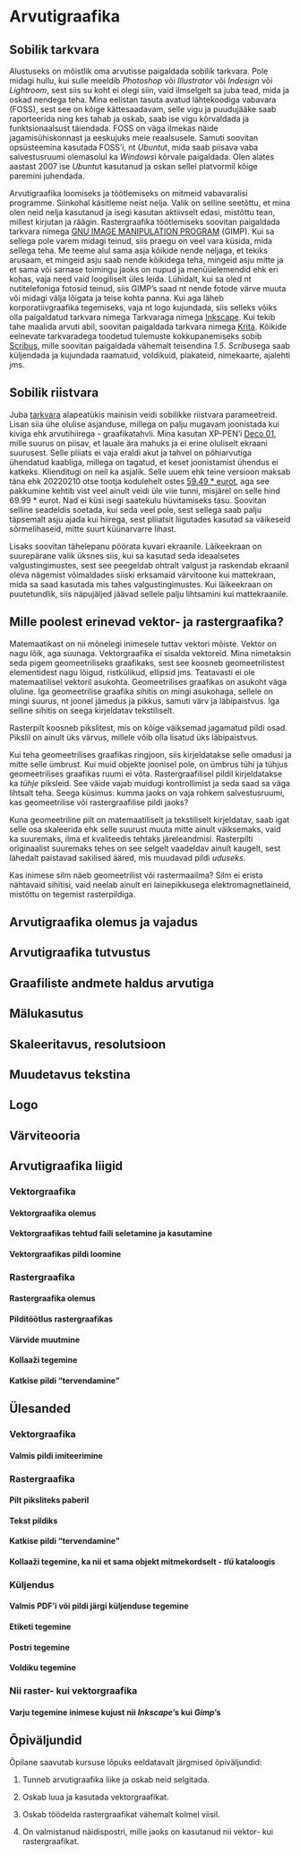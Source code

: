 # Arvutigraafika

## Sobilik tarkvara

Alustuseks on mõistlik oma arvutisse paigaldada sobilik tarkvara. Pole midagi hullu, kui sulle meeldib *Photoshop* või *Illustrator* või *Indesign* või *Lightroom*, sest siis su koht ei olegi siin, vaid ilmselgelt sa juba tead, mida ja oskad nendega teha. Mina eelistan tasuta avatud lähtekoodiga vabavara (FOSS), sest see on kõige kättesaadavam, selle vigu ja puudujääke saab raporteerida ning kes tahab ja oskab, saab ise vigu kõrvaldada ja funktsionaalsust täiendada. FOSS on väga ilmekas näide jagamisühiskonnast ja eeskujuks meie reaalsusele. Samuti soovitan opsüsteemina kasutada FOSS'i, nt *Ubuntu*t, mida saab piisava vaba salvestusruumi olemasolul ka *Windows*i kõrvale paigaldada. Olen alates aastast 2007 ise *Ubuntu*t kasutanud ja oskan sellel platvormil kõige paremini juhendada.

Arvutigraafika loomiseks ja töötlemiseks on mitmeid vabavaralisi programme. Siinkohal käsitleme neist nelja. Valik on selline seetõttu, et mina olen neid nelja kasutanud ja isegi kasutan aktiivselt edasi, mistõttu tean, millest kirjutan ja räägin. Rastergraafika töötlemiseks soovitan paigaldada tarkvara nimega [GNU IMAGE MANIPULATION PROGRAM](https://www.gimp.org/) (GIMP). Kui sa sellega pole varem midagi teinud, siis praegu on veel vara küsida, mida sellega teha. Me teeme alul sama asja kõikide nende neljaga, et tekiks arusaam, et mingeid asju saab nende kõikidega teha, mingeid asju mitte ja et sama või sarnase toimingu jaoks on nupud ja menüüelemendid ehk eri kohas, vaja need vaid loogiliselt üles leida. Lühidalt, kui sa oled nt nutitelefoniga fotosid teinud, siis GIMP's saad nt nende fotode värve muuta või midagi välja lõigata ja teise kohta panna. Kui aga läheb korporatiivgraafika tegemiseks, vaja nt logo kujundada, siis selleks võiks olla paigaldatud tarkvara nimega  Tarkvaraga nimega [Inkscape](https://inkscape.org/). Kui tekib tahe maalida arvuti abil, soovitan paigaldada tarkvara nimega [Krita](https://krita.org/en/). Kõikide eelnevate tarkvaradega toodetud tulemuste kokkupanemiseks sobib [Scribus](https://www.scribus.net/), mille soovitan paigaldada vähemalt teisendina *1.5*. *Scribus*ega saab küljendada ja kujundada raamatuid, voldikuid, plakateid, nimekaarte, ajalehti jms.

## Sobilik riistvara

Juba [tarkvara](#sobilik-tarkvara) alapeatükis mainisin veidi sobilikke riistvara parameetreid. Lisan siia ühe olulise asjanduse, millega on palju mugavam joonistada kui kiviga ehk arvutihiirega - graafikatahvli. Mina kasutan XP-PEN'i [Deco 01](https://www.xp-pen.com/product/84.html), mille suurus on piisav, et lauale ära mahuks ja ei erine oluliselt ekraani suurusest. Selle pliiats ei vaja eraldi akut ja tahvel on põhiarvutiga ühendatud kaabliga, millega on tagatud, et keset joonistamist ühendus ei katkeks. Klienditugi on neil ka asjalik. Selle uuem ehk teine versioon maksab täna ehk 20220210 otse tootja kodulehelt ostes [59.49 * eurot](https://www.storexppen.eu/), aga see pakkumine kehtib vist veel ainult veidi üle viie tunni, misjärel on selle hind 69.99 * eurot. Nad ei küsi isegi saatekulu hüvitamiseks tasu. Soovitan selline seadeldis soetada, kui seda veel pole, sest sellega saab palju täpsemalt asju ajada kui hiirega, sest pliiatsit liigutades kasutad sa väikeseid sõrmelihaseid, mitte suurt küünarvarre lihast.

Lisaks soovitan tähelepanu pöörata kuvari ekraanile. Läikeekraan on suurepärane valik üksnes siis, kui sa kasutad seda ideaalsetes valgustingimustes, sest see peegeldab ohtralt valgust ja raskendab ekraanil oleva nägemist võimaldades siiski erksamaid värvitoone kui mattekraan, mida sa saad kasutada mis tahes valgustingimustes. Kui läikeekraan on puutetundlik, siis näpujäljed jäävad sellele palju lihtsamini kui mattekraanile.

## Mille poolest erinevad vektor- ja rastergraafika?

Matemaatikast on nii mõnelegi inimesele tuttav vektori mõiste. Vektor on nagu lõik, aga suunaga. Vektorgraafika ei sisalda vektoreid. Mina nimetaksin seda pigem geomeetriliseks graafikaks, sest see koosneb geomeetrilistest elementidest nagu lõigud, ristkülikud, ellipsid jms. Teatavasti ei ole matemaatilisel vektoril asukohta. Geomeetrilises graafikas on asukoht väga oluline. Iga geomeetrilise graafika sihitis on mingi asukohaga, sellele on mingi suurus, nt joonel jämedus ja pikkus, samuti värv ja läbipaistvus. Iga selline sihitis on seega kirjeldatav tekstiliselt.

Rasterpilt koosneb pikslitest, mis on kõige väiksemad jagamatud pildi osad. Pikslil on ainult üks värvus, millele võib olla lisatud üks läbipaistvus.

Kui teha geomeetrilises graafikas ringjoon, siis kirjeldatakse selle omadusi ja mitte selle ümbrust. Kui muid objekte joonisel pole, on ümbrus tühi ja tühjus geomeetrilises graafikas ruumi ei võta. Rastergraafilisel pildil kirjeldatakse ka *tühje* piksleid. See väide vajab muidugi kontrollimist ja seda saad sa väga lihtsalt teha. Seega küsimus: kumma jaoks on vaja rohkem salvestusruumi, kas geomeetrilise või rastergraafilise pildi jaoks?

Kuna geomeetriline pilt on matemaatiliselt ja tekstiliselt kirjeldatav, saab igat selle osa skaleerida ehk selle suurust muuta mitte ainult väiksemaks, vaid ka suuremaks, ilma et kvaliteedis tehtaks järeleandmisi. Rasterpilti originaalist suuremaks tehes on see selgelt vaadeldav ainult kaugelt, sest lähedalt paistavad sakilised ääred, mis muudavad pildi *uduseks*.

Kas inimese silm näeb geomeetrilist või rastermaailma? Silm ei erista nähtavaid sihitisi, vaid neelab ainult eri lainepikkusega elektromagnetlaineid, mistõttu on tegemist rasterpildiga.

## Arvutigraafika olemus ja vajadus

## Arvutigraafika tutvustus

## Graafiliste andmete haldus arvutiga

## Mälukasutus

## Skaleeritavus, resolutsioon

## Muudetavus tekstina

## Logo

## Värviteooria

## Arvutigraafika liigid

### Vektorgraafika

#### Vektorgraafika olemus

#### Vektorgraafikas tehtud faili seletamine ja kasutamine

#### Vektorgraafikas pildi loomine

### Rastergraafika

#### Rastergraafika olemus

#### Pilditöötlus rastergraafikas

#### Värvide muutmine

#### Kollaaži tegemine

#### Katkise pildi "tervendamine"

## Ülesanded

### Vektorgraafika

#### Valmis pildi imiteerimine

### Rastergraafika

#### Pilt piksliteks paberil

#### Tekst pildiks

#### Katkise pildi "tervendamine"

#### Kollaaži tegemine, ka nii et sama objekt mitmekordselt - *tlü* kataloogis

### Küljendus

#### Valmis PDF'i või pildi järgi küljenduse tegemine

#### Etiketi tegemine

#### Postri tegemine

#### Voldiku tegemine

### Nii raster- kui vektorgraafika

#### Varju tegemine inimese kujust nii *Inkscape*'s kui *Gimp*'s

## Õpiväljundid

Õpilane saavutab kursuse lõpuks eeldatavalt järgmised õpiväljundid:

1. Tunneb arvutigraafika liike ja oskab neid selgitada.

2. Oskab luua ja kasutada vektorgraafikat.

3. Oskab töödelda rastergraafikat vähemalt kolmel viisil.

4. On valmistanud näidispostri, mille jaoks on kasutanud nii vektor- kui rastergraafikat.
